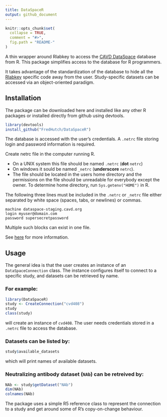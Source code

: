 ```yaml
---
title: DataSpaceR
output: github_document
---
```


<!-- README.md is generated from README.Rmd. Please edit that file -->

```r
knitr::opts_chunk$set(
  collapse = TRUE,
  comment = "#>",
  fig.path = "README-"
)
```

A thin wrapper around Rlabkey to access the [CAVD DataSpace](https://dataspace-staging.cavd.org)
database from R. This package simplifies access to the database for R programmers.

It takes advantage of the standardization of the  database to hide all 
the [Rlabkey](https://cran.r-project.org/web/packages/Rlabkey/index.html) 
specific code away from the user. Study-specific datasets can be accessed via 
an object-oriented paradigm.


## Installation

The package can be downloaded here and installed like any other R packages or 
installed directly from github using devtools.

```r
library(devtools)
install_github("FredHutch/DataSpaceR")
```

The database is accessed with the user's credentials. A `.netrc` file storing 
login and password information is required.

Create netrc file in the computer running R.

* On a UNIX system this file should be named `.netrc` (**dot** `netrc`) 
* On windows it sould be named `_netrc` (**underscore** `netrc`). 
* The file should be located in the users home directory and the permissions
on the file should be unreadable for everybody except the owner. To determine
home directory, run `Sys.getenv("HOME")` in R.

The following three lines must be included in the `.netrc` or `_netrc` file 
either separated by white space (spaces, tabs, or newlines) or commas.

```
machine dataspace-staging.cavd.org
login myuser@domain.com
password supersecretpassword
```

Multiple such blocks can exist in one file.

See [here](https://www.labkey.org/wiki/home/Documentation/page.view?name=netrc) 
for more information.


## Usage

The general idea is that the user creates an instance of an 
`DataSpaceConnection` class. The instance configures itself to connect to 
a specific study, and datasets can be retrieved by name.

### For example:

```r
library(DataSpaceR)
study <- CreateConnection("cvd408")
study
class(study)
```

will create an instance of `cvd408`. The user needs credentials stored in 
a `.netrc` file to access the database. 

### Datasets can be listed by:

```r
study$available_datasets
```

which will print names of available datasets.

### Neutralizing antibody dataset (`NAb`) can be retreived by:

```r
NAb <- study$getDataset("NAb")
dim(NAb)
colnames(NAb)
```

The package uses a simple R5 reference class to represent the connection to 
a study and get around some of R's copy-on-change behaviour.
  
